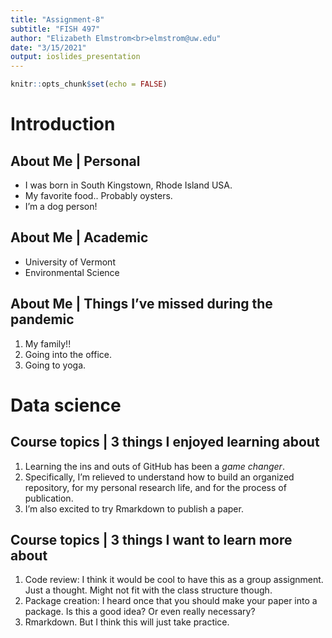 ```yaml
---
title: "Assignment-8"
subtitle: "FISH 497"
author: "Elizabeth Elmstrom<br>elmstrom@uw.edu"
date: "3/15/2021"
output: ioslides_presentation
---
```


```r
knitr::opts_chunk$set(echo = FALSE)
```

# Introduction

## About Me | Personal

- I was born in South Kingstown, Rhode Island USA.
- My favorite food.. Probably oysters.
- I'm a dog person!

## About Me | Academic

- University of Vermont
- Environmental Science

## About Me | Things I've missed during the pandemic

1) My family!!
2) Going into the office.
3) Going to yoga.

# Data science

## Course topics | 3 things I enjoyed learning about

1) Learning the ins and outs of GitHub has been a *game changer*.
2) Specifically, I'm relieved to understand how to build an organized repository, for my personal research life, and for the process of publication.
3) I'm also excited to try Rmarkdown to publish a paper.

## Course topics | 3 things I want to learn more about

1) Code review: I think it would be cool to have this as a group assignment. Just a thought. Might not fit with the class structure though.
2) Package creation: I heard once that you should make your paper into a package. Is this a good idea? Or even really necessary?
3) Rmarkdown. But I think this will just take practice.

## {data-background=IMG_4325.jpg data-background-size=cover}

